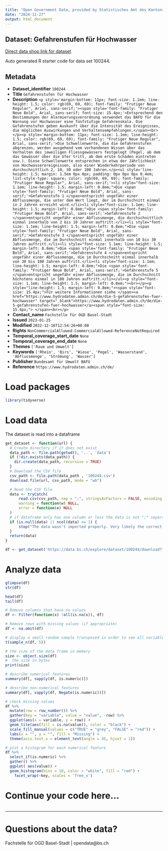 ```yaml
---
title: "Open Government Data, provided by Statistisches Amt des Kantons Basel-Stadt - Fachstelle OGD"
date: "2024-11-27"
output: html_document
---
```


## Dataset: Gefahrenstufen für Hochwasser

[Direct data shop link for dataset](https://data.bs.ch/explore/dataset/100244)

Auto generated R starter code for data set 100244.

## Metadata

- **Dataset_identifier** `100244`
- **Title** `Gefahrenstufen für Hochwasser`
- **Description** `<p style='margin-bottom: 11px; font-size: 1.1em; line-height: 1.5; color: rgb(69, 69, 69); font-family: "Frutiger Neue Regular", Arial, sans-serif;'><span style='font-family: "Frutiger Neue Bold", Arial, sans-serif; font-size: 15.4px;'>Entsprechend den Bestimmungen der Alarmierungsverordnung verwendet das BAFU für die Warnung vor Hochwasser eine fünfstufige Gefahrenskala. Die Gefahrenstufen geben Auskunft über die Intensität des Ereignisses, die möglichen Auswirkungen und Verhaltensempfehlungen.</span><br></p><p style='margin-bottom: 11px; font-size: 1.1em; line-height: 1.5; color: rgb(69, 69, 69); font-family: "Frutiger Neue Regular", Arial, sans-serif;'>Die Schwellenwerte, die die Gefahrenstufen abgrenzen, werden ausgehend vom vorhandenen Wissen über das Verhalten des jeweiligen Fliessgewässers festgelegt (Pegel, ab dem das Gewässer über die Ufer tritt, ab dem erste Schäden eintreten usw.). Diese Schwellenwerte entsprechen in etwa der Jährlichkeit von Hochwasserereignissen, also einer Wiederkehrperiode von durchschnittlich 2, 10, 30 oder 100 Jahren.</p><ul style='line-height: 1.5; margin: 1.5em 0px 0px; padding: 0px 0px 0px 0.4em; list-style-type: square; color: rgb(69, 69, 69); font-family: "Frutiger Neue Regular", Arial, sans-serif;'><li style="font-size: 1.1em; line-height: 1.5; margin-left: 0.8em;">Die <span style='font-family: "Frutiger Neue Bold", Arial, sans-serif;'>Gefahrenstufe 1 </span>entspricht ungefähr einer Abflussmenge, die unter dem Wert liegt, der im Durchschnitt einmal in 2 Jahren erreicht wird.</li><li style="font-size: 1.1em; line-height: 1.5; margin-left: 0.8em;">Die <span style='font-family: "Frutiger Neue Bold", Arial, sans-serif;'>Gefahrenstufe 2 </span>entspricht ungefähr einer Abflussmenge, die durchschnittlich einmal innerhalb von 2 bis 10 Jahren auftritt.</li><li style="font-size: 1.1em; line-height: 1.5; margin-left: 0.8em;">Die <span style='font-family: "Frutiger Neue Bold", Arial, sans-serif;'>Gefahrenstufe 3 </span>entspricht ungefähr einer Abflussmenge, die im Durchschnitt einmal innerhalb von 10 bis 30 Jahren auftritt.</li><li style="font-size: 1.1em; line-height: 1.5; margin-left: 0.8em;">Die <span style='font-family: "Frutiger Neue Bold", Arial, sans-serif;'>Gefahrenstufe 4 </span>entspricht ungefähr einer Abflussmenge, die im Durchschnitt einmal innerhalb von 30 bis 100 Jahren auftritt.</li><li style="font-size: 1.1em; line-height: 1.5; margin-left: 0.8em;">Die <span style='font-family: "Frutiger Neue Bold", Arial, sans-serif;'>Gefahrenstufe 5 </span>entspricht ungefähr einer Abflussmenge, die im Durchschnitt höchstens einmal in 100 Jahren auftritt.</li></ul><p style="font-size: 1.1em; line-height: 1.5; margin-left: 0.8em;"><br></p><p style="line-height: 1.5; margin-left: 0.8em;"><span style="font-size: 15.4px;">Für weitere Informationen siehe </span><a href="https://www.hydrodaten.admin.ch/de/die-5-gefahrenstufen-fuer-hochwasser" target="_blank">https://www.hydrodaten.admin.ch/de/die-5-gefahrenstufen-fuer-hochwasser</a><span style="font-size: 15.4px;"> </span><br></p>`
- **Contact_name** `Fachstelle für OGD Basel-Stadt`
- **Issued** `2023-01-25`
- **Modified** `2022-12-16T12:54:26+00:00`
- **Rights** `NonCommercialAllowed-CommercialAllowed-ReferenceNotRequired`
- **Temporal_coverage_start_date** `None`
- **Temporal_coverage_end_date** `None`
- **Themes** `['Raum und Umwelt']`
- **Keywords** `['Rhein', 'Birs', 'Wiese', 'Pegel', 'Wasserstand', 'Abflussmenge', 'Strömung', 'Wasser']`
- **Publisher** `Bundesamt für Umwelt BAFU`
- **Reference** `https://www.hydrodaten.admin.ch/de/`


# Load packages

```r

library(tidyverse)
```

# Load data

The dataset is read into a dataframe

```r
get_dataset <- function(url) {
  # Create directory if it does not exist
  data_path <- file.path(getwd(), '..', 'data')
  if (!dir.exists(data_path)) {
    dir.create(data_path, recursive = TRUE)
  }
  # Download the CSV file
  csv_path <- file.path(data_path , '100244.csv')
  download.file(url, csv_path, mode = "wb")

  # Read the CSV file
  data <- tryCatch(
      read.csv(csv_path, sep = ";", stringsAsFactors = FALSE, encoding = "UTF-8"),
      warning = function(w) NULL,
      error = function(e) NULL
  )
  # if dataframe only has one column or less the data is not ";" separated
  if (is.null(data) || ncol(data) <= 1) {
      stop("The data wasn't imported properly. Very likely the correct separator couldn't be found.\nPlease check the dataset manually and adjust the code.")
  }
  return(data)
}
```

```r

df <- get_dataset('https://data.bs.ch/explore/dataset/100244/download?format=csv&timezone=Europe%2FZurich')

```

# Analyze data

```r

glimpse(df)
str(df)

head(df)
tail(df)

```

```r
# Remove columns that have no values
df <- Filter(function(x) !all(is.na(x)), df)

# Remove rows with missing values (if appropriate)
df <- na.omit(df)
```

```r
# display a small random sample transposed in order to see all variables
t(sample_n(df, 5))
```

```r
# the size of the data frame in memory
size <- object.size(df)
#  the size in bytes
print(size)
```

```r
# describe numerical features
summary(df[, sapply(df, is.numeric)])
```

```r
# describe non-numerical features
summary(df[, sapply(df, Negate(is.numeric))])
```

```r
# check missing values
df %>%
  mutate(row = row_number()) %>%
  gather(key = "variable", value = "value", -row) %>%
  ggplot(aes(x = variable, y = row)) +
  geom_tile(aes(fill = is.na(value)), color = "black") +
  scale_fill_manual(values = c("TRUE" = "grey", "FALSE" = "red")) +
  labs(x = "", y = "", fill = "Missing") +
  theme(axis.text.x = element_text(angle = 45, hjust = 1))
```

```r
# plot a histogram for each numerical feature
df %>%
  select_if(is.numeric) %>%
  gather() %>%
  ggplot( aes(value)) +
  geom_histogram(bins = 10, color = "white", fill = "red") +
    facet_wrap(~key, scales = 'free_x')
```

# Continue your code here...

```r

```
------------------------------------------------------------------------

# Questions about the data?

Fachstelle für OGD Basel-Stadt | opendata@bs.ch
